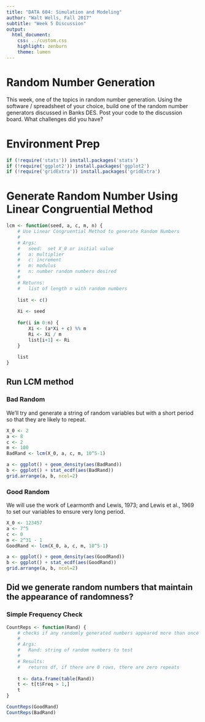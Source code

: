 ```yaml
---
title: "DATA 604: Simulation and Modeling"
author: "Walt Wells, Fall 2017"
subtitle: "Week 5 Discussion"
output:
  html_document:
    css: ../custom.css
    highlight: zenburn
    theme: lumen
---
```


# Random Number Generation

This week, one of the topics in random number generation. Using the software / spreadsheet of your choice, build one of the random number generators discussed in Banks DES. Post your code to the discussion board. What challenges did you have?

# Environment Prep

```r
if (!require('stats')) install.packages('stats')
if (!require('ggplot2')) install.packages('ggplot2')
if (!require('gridExtra')) install.packages('gridExtra')
```

# Generate Random Number Using Linear Congruential Method

```r
lcm <- function(seed, a, c, m, n) {
    # Use Linear Congruential Method to generate Random Numbers
    #
    # Args: 
    #   seed:  set X_0 or initial value
    #   a: multiplier
    #   c: increment
    #   m: modulus
    #   n: number random numbers desired
    # 
    # Returns:
    #   list of length n with random numbers
    
    list <- c()
    
    Xi <- seed
    
    for(i in 0:n) {
        Xi <- (a*Xi + c) %% m
        Ri <- Xi / m
        list[i+1] <- Ri
    }
    
    list
}
```


## Run LCM method

### Bad Random 

We'll try and generate a string of random variables but with a short period so that they are likely to repeat.

```r
X_0 <- 2
a <- 8
c <- 2
m <- 100
BadRand <- lcm(X_0, a, c, m, 10^5-1)
```

```r
a <- ggplot() + geom_density(aes(BadRand))
b <- ggplot() + stat_ecdf(aes(BadRand))
grid.arrange(a, b, ncol=2)
```

### Good Random

We will use the work of Learmonth and Lewis, 1973; and Lewis et al., 1969 to set our variables to ensure very long period. 

```r
X_0 <- 123457
a <- 7^5
c <- 0
m <- 2^31 - 1
GoodRand <- lcm(X_0, a, c, m, 10^5-1)
```

```r
a <- ggplot() + geom_density(aes(GoodRand))
b <- ggplot() + stat_ecdf(aes(GoodRand))
grid.arrange(a, b, ncol=2)
```

## Did we generate random numbers that maintain the appearance of randomness?

### Simple Frequency Check

```r
CountReps <- function(Rand) {
    # checks if any randomly generated numbers appeared more than once
    #
    # Args:  
    #   Rand: string of random numbers to test
    #
    # Results:
    #   returns df, if there are 0 rows, there are zero repeats
    
    t <- data.frame(table(Rand))
    t <- t[t$Freq > 1,]
    t
}
```

```r
CountReps(GoodRand)
CountReps(BadRand)
```

